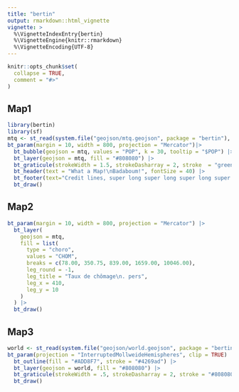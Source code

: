 ```yaml
---
title: "bertin"
output: rmarkdown::html_vignette
vignette: >
  %\VignetteIndexEntry{bertin}
  %\VignetteEngine{knitr::rmarkdown}
  %\VignetteEncoding{UTF-8}
---
```


```r
knitr::opts_chunk$set(
  collapse = TRUE,
  comment = "#>"
)
```

## Map1

```r
library(bertin)
library(sf)
mtq <- st_read(system.file("geojson/mtq.geojson", package = "bertin"), quiet = TRUE)
bt_param(margin = 10, width = 800, projection = "Mercator")|>
  bt_bubble(geojson = mtq, values = "POP", k = 30, tooltip = "$POP") |>
  bt_layer(geojson = mtq, fill = "#808080") |>
  bt_graticule(strokeWidth = 1.5, strokeDasharray = 2, stroke  = "green", step  = 0.1)|>
  bt_header(text = "What a Map!\nBadaboum!", fontSize = 40) |>
  bt_footer(text="Credit lines, super long super long super long super long super long", fontSize = 8) |>
  bt_draw()
```



## Map2

```r

bt_param(margin = 10, width = 800, projection = "Mercator") |>
  bt_layer(
    geojson = mtq,
    fill = list(
      type = "choro",
      values = "CHOM",
      breaks = c(78.00, 350.75, 839.00, 1659.00, 10046.00),
      leg_round = -1,
      leg_title = "Taux de chômage\n. pers",
      leg_x = 410,
      leg_y = 10
    )
  ) |>
  bt_draw()
```

## Map3

```r
world <- st_read(system.file("geojson/world.geojson", package = "bertin"))
bt_param(projection = "InterruptedMollweideHemispheres", clip = TRUE) |>
  bt_outline(fill = "#ADD8F7", stroke = "#4269ad") |>
  bt_layer(geojson = world, fill = "#808080") |>
  bt_graticule(strokeWidth = .5, strokeDasharray = 2, stroke = "#808080", step = 10) |>
  bt_draw()
```


